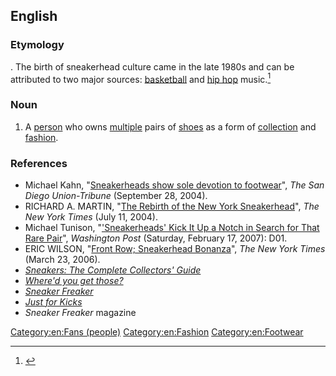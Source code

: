 ==English==

===Etymology===
{{suffix|en|sneaker|head}}. The birth of sneakerhead culture came in the late 1980s and can be attributed to two major sources: [[basketball]] and [[hip hop]] music.<ref>{{cite-web|url=http://www.washingtonpost.com/wp-dyn/content/article/2007/01/14/AR2007011400451_2.html|publisher=The Washington Post|title=Sneakerheads love to show off shoes|accessdate=2008-01-19}}</ref>

===Noun===
{{en-noun}}

# {{lb|en|slang}} A [[person]] who owns [[multiple]] pairs of [[shoes]] as a form of [[collection]] and [[fashion]].

===References===
<references/>

* Michael Kahn, "[http://www.signonsandiego.com/news/features/20040928-0500-life-sneakers.html Sneakerheads show sole devotion to footwear]", ''The San Diego Union-Tribune'' (September 28, 2004).
* RICHARD A. MARTIN, "[http://www.nytimes.com/2004/07/11/nyregion/thecity/11snea.html?pagewanted=all&ei=5090&en=f700166671d00121&ex=1247284800&partner=rssuserland The Rebirth of the New York Sneakerhead]", ''The New York Times'' (July 11, 2004).
* Michael Tunison, "[http://www.washingtonpost.com/wp-dyn/content/article/2007/02/16/AR2007021602181_pf.html 'Sneakerheads' Kick It Up a Notch in Search for That Rare Pair]", ''Washington Post'' (Saturday, February 17, 2007): D01.
* ERIC WILSON, "[http://query.nytimes.com/gst/fullpage.html?res=9A0DE1DB1630F930A15750C0A9609C8B63 Front Row; Sneakerhead Bonanza]", ''The New York Times'' (March 23, 2006).
* [http://www.amazon.com/Sneakers-Complete-Collectors-Unorthodox-Styles/dp/0500512159 ''Sneakers: The Complete Collectors' Guide'']
* [http://www.amazon.com/Whered-You-Those-Bobbito-Garcia/dp/0972592032/ref=pd_sim_b_title_3 ''Where'd you get those?'']
* [http://www.amazon.com/Sneaker-Freaker-Simon-Wood/dp/B000J6H1R0/ref=pd_sim_b_img_4 ''Sneaker Freaker'']
* [http://www.amazon.com/gp/product/B000F4TMFK/ref=pd_cp_b_2?pf_rd_p=317711001&pf_rd_s=center-41&pf_rd_t=201&pf_rd_i=B000J6H1R0&pf_rd_m=ATVPDKIKX0DER&pf_rd_r=0EM8JKHJ44XCGY4RHQ94 ''Just for Kicks'']
* ''Sneaker Freaker'' magazine

[[Category:en:Fans (people)]]
[[Category:en:Fashion]]
[[Category:en:Footwear]]